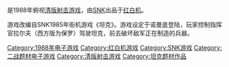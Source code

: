 {{NoteTA
| G1=Games
}}
{{Infobox VG
| title = 大坦克
| japanese = グレートタンク
| english = Iron Tank: The Invasion of Normandy
| image =
| caption =
| developer = [[SNK_Playmore|SNK]]
| publisher = SNK
| released = {{vgrelease|JP|1988年7月29日|NA|1988年7月|AU|1988年}}
| genre = [[清版射击游戏|清版射击]]
| modes = [[单人电子游戏|单人]]
| platforms = [[红白机|红白机]]
}}

{{Vgname|大坦克|ja=グレートタンク，Great Tank|en=Iron Tank: The Invasion of Normandy|diff=yes}}是1988年俯视[[清版射击游戏|清版射击游戏]]，由[[SNK|SNK]]出品于[[红白机|红白机]]。

游戏改编自SNK1985年街机游戏《坦克》。游戏设定于诺曼底登陆，玩家控制指挥官拉尔夫（西方版为保罗）驾驶坦克，前去破坏敌军正在制造的兵器。

{{DEFAULTSORT:Great Tank}}
[[Category:1988年电子游戏|Category:1988年电子游戏]]
[[Category:红白机游戏|Category:红白机游戏]]
[[Category:SNK游戏|Category:SNK游戏]]
[[Category:二战题材电子游戏|Category:二战题材电子游戏]]
[[Category:清版射击游戏|Category:清版射击游戏]]
[[Category:坦克题材作品|Category:坦克题材作品]]
{{shmup-videogame-stub}}